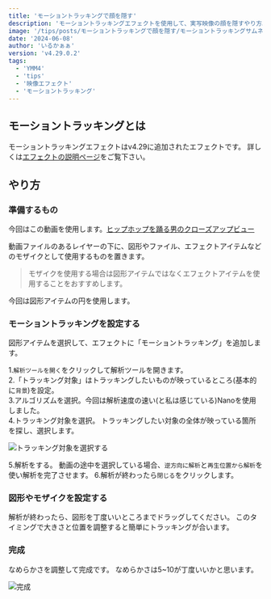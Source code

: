 ---
title: 'モーショントラッキングで顔を隠す'
description: 'モーショントラッキングエフェクトを使用して、実写映像の顔を隠すやり方。'
image: '/tips/posts/モーショントラッキングで顔を隠す/モーショントラッキングサムネイル.png'
date: '2024-06-08'
author: 'いるかぁぁ'
version: 'v4.29.0.2'
tags:
  - 'YMM4'
  - 'tips'
  - '映像エフェクト'
  - 'モーショントラッキング'
---

## モーショントラッキングとは
モーショントラッキングエフェクトはv4.29に追加されたエフェクトです。
詳しくは[エフェクトの説明ページ](https://ymm4-info.net/effects/%E5%90%88%E6%88%90/%E3%83%A2%E3%83%BC%E3%82%B7%E3%83%A7%E3%83%B3%E3%83%88%E3%83%A9%E3%83%83%E3%82%AD%E3%83%B3%E3%82%B0/)をご覧下さい。


## やり方
### 準備するもの
今回はこの動画を使用します。[ヒップホップを踊る男のクローズアップビュー
](https://www.pexels.com/ja-jp/video/2795749/)

動画ファイルのあるレイヤーの下に、図形やファイル、エフェクトアイテムなどのモザイクとして使用するものを置きます。
> モザイクを使用する場合は図形アイテムではなくエフェクトアイテムを使用することをおすすめします。

今回は図形アイテムの円を使用します。

### モーショントラッキングを設定する
図形アイテムを選択して、エフェクトに「モーショントラッキング」を追加します。

1.`解析ツールを開く`をクリックして解析ツールを開きます。  
2.「トラッキング対象」はトラッキングしたいものが映っているところ(基本的に`背景`)を設定。  
3.アルゴリズムを選択。今回は解析速度の速い(と私は感じている)Nanoを使用しました。  
4.トラッキング対象を選択。
トラッキングしたい対象の全体が映っている箇所を探し、選択します。

![トラッキング対象を選択する](/assets/tips/posts/モーショントラッキングで顔を隠す/解析.png)

5.解析をする。
動画の途中を選択している場合、`逆方向に解析`と`再生位置から解析`を使い解析を完了させます。
6.解析が終わったら`閉じる`をクリックします。

### 図形やモザイクを設定する
解析が終わったら、図形を丁度いいところまでドラッグしてください。
このタイミングで大きさと位置を調整すると簡単にトラッキングが合います。

### 完成
なめらかさを調整して完成です。
なめらかさは5~10が丁度いいかと思います。

![完成](/assets/tips/posts/モーショントラッキングで顔を隠す/モーショントラッキング.png)